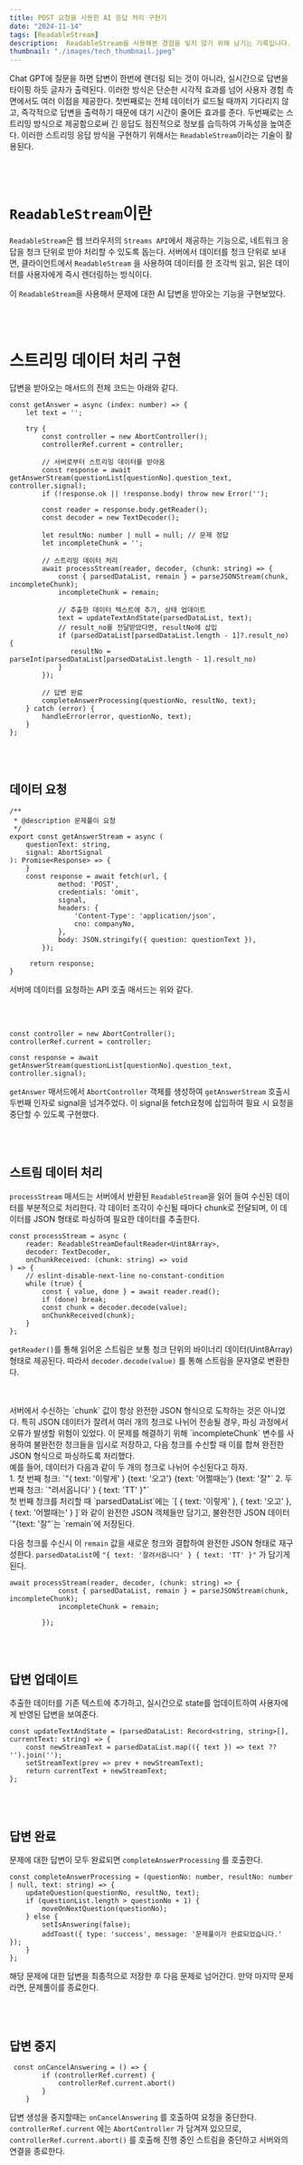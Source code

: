 ```yaml
---
title: POST 요청을 사용한 AI 응답 처리 구현기
date: "2024-11-14"
tags: [ReadableStream]
description:  ReadableStream을 사용해본 경험을 잊지 않기 위해 남기는 기록입니다. 근데 이제 POST 요청을 곁들인.
thumbnail: "./images/tech_thumbnail.jpeg"
---
```



Chat GPT에 질문을 하면 답변이 한번에 랜더링 되는 것이 아니라, 실시간으로 답변을 타이핑 하듯 글자가 출력된다. 이러한 방식은 단순한 시각적 효과를 넘어 사용자 경험 측면에서도 여러 이점을 제공한다.
첫번째로는 전체 데이터가 로드될 때까지 기다리지 않고, 즉각적으로 답변을 출력하기 때문에 대기 시간이 줄어든 효과를 준다. 두번째로는 스트리밍 방식으로 제공함으로써 긴 응답도 점진적으로 정보를 습득하여 가독성을 높여준다.
이러한 스트리밍 응답 방식을 구현하기 위해서는 `ReadableStream`이라는 기술이 활용된다.

<br/>
<br/>

# `ReadableStream`이란
`ReadableStream`은 웹 브라우저의 `Streams API`에서 제공하는 기능으로, 네트워크 응답을 청크 단위로 받아 처리할 수 있도록 돕는다. 
서버에서 데이터를 청크 단위로 보내면, 클라이언트에서 `ReadableStream` 을 사용하여 데이터를 한 조각씩 읽고, 읽은 데이터를 사용자에게 즉시 렌더링하는 방식이다.


이 `ReadableStream`을 사용해서 문제에 대한 AI 답변을 받아오는 기능을 구현보았다.

<br/>
<br/>

# 스트리밍 데이터 처리 구현

답변을 받아오는 매서드의 전체 코드는 아래와 같다.
```
const getAnswer = async (index: number) => {
    let text = '';

    try {
        const controller = new AbortController();
        controllerRef.current = controller;

        // 서버로부터 스트리밍 데이터를 받아옴
        const response = await getAnswerStream(questionList[questionNo].question_text, controller.signal);
        if (!response.ok || !response.body) throw new Error('');

        const reader = response.body.getReader();
        const decoder = new TextDecoder();
        
        let resultNo: number | null = null; // 문제 정답
        let incompleteChunk = '';

        // 스트리밍 데이터 처리
        await processStream(reader, decoder, (chunk: string) => {
            const { parsedDataList, remain } = parseJSONStream(chunk, incompleteChunk);
            incompleteChunk = remain;

            // 추출한 데이터 텍스트에 추가, 상태 업데이트
            text = updateTextAndState(parsedDataList, text);
            // result_no를 전달받았다면, resultNo에 삽입
            if (parsedDataList[parsedDataList.length - 1]?.result_no) {
               resultNo = parseInt(parsedDataList[parsedDataList.length - 1].result_no)
            }
        });

        // 답변 완료
        completeAnswerProcessing(questionNo, resultNo, text);
    } catch (error) {
        handleError(error, questionNo, text);
    }
};
```
<br/>
<br/>

## 데이터 요청

```
/**
 * @description 문제풀이 요청
 */
export const getAnswerStream = async (
    questionText: string,
    signal: AbortSignal
): Promise<Response> => {
    }
    const response = await fetch(url, {
            method: 'POST',
            credentials: 'omit',
            signal,
            headers: {
                'Content-Type': 'application/json',
                cno: companyNo,
            },
            body: JSON.stringify({ question: questionText }),
        });
        
     return response;
}
```
서버에 데이터를 요청하는 API 호출 매서드는 위와 같다.  


<br/>
<br/>

```
const controller = new AbortController();
controllerRef.current = controller;

const response = await getAnswerStream(questionList[questionNo].question_text, controller.signal);
```
`getAnswer` 매서드에서 `AbortController` 객체를 생성하여 `getAnswerStream` 호출시 두번째 인자로 signal을 넘겨주었다.
이 signal을 fetch요청에 삽입하여 필요 시 요청을 중단할 수 있도록 구현했다.


<br/>
<br/>

## 스트림 데이터 처리

`processStream` 매서드는 서버에서 반환된 `ReadableStream`을 읽어 들여 수신된 데이터를 부분적으로 처리한다. 각 데이터 조각이 수신될 때마다 chunk로 전달되며, 이 데이터를 JSON 형태로 파싱하여 필요한 데이터를 추출한다. 
```
const processStream = async (
    reader: ReadableStreamDefaultReader<Uint8Array>, 
    decoder: TextDecoder, 
    onChunkReceived: (chunk: string) => void
) => {
    // eslint-disable-next-line no-constant-condition
    while (true) {
        const { value, done } = await reader.read();
        if (done) break;
        const chunk = decoder.decode(value);
        onChunkReceived(chunk);
    }
};
```
`getReader()`를 통해 읽어온 스트림은 보통 청크 단위의 바이너리 데이터(Uint8Array) 형태로 제공된다. 따라서 `decoder.decode(value)` 를 통해 스트림을 문자열로 변환한다.


<br/>
<br/>
서버에서 수신하는 `chunk` 값이 항상 완전한 JSON 형식으로 도착하는 것은 아니었다. 특히 JSON 데이터가 잘려서 여러 개의 청크로 나뉘어 전송될 경우, 파싱 과정에서 오류가 발생할 위험이 있었다. 이 문제를 해결하기 위해 `incompleteChunk` 변수를 사용하여 불완전한 청크들을 임시로 저장하고, 다음 청크를 수신할 때 이를 합쳐 완전한 JSON 형식으로 파싱하도록 처리했다.
<br/>
예를 들어, 데이터가 다음과 같이 두 개의 청크로 나뉘어 수신된다고 하자.
<br/>
1. 첫 번째 청크: `"{ text: '이렇게' } {text: '오고'} {text: '어쩔때는'} {text: '잘"`
2. 두 번째 청크: `"려서옵니다' } { text: 'TT' }"`
<br/>
첫 번째 청크를 처리할 때 `parsedDataList`에는 `[ { text: '이렇게' }, { text: '오고' }, { text: '어쩔때는' } ]`와 같이 완전한 JSON 객체들만 담기고, 불완전한 JSON 데이터 `"{text: '잘"`는 `remain`에 저장된다.

다음 청크를 수신시 이 `remain` 값을 새로운 청크와 결합하여 완전한 JSON 형태로 재구성한다. `parsedDataList`에 `"{ text: '잘려서옵니다' } { text: 'TT' }"` 가 담기게된다.
<br/>

```
await processStream(reader, decoder, (chunk: string) => {
            const { parsedDataList, remain } = parseJSONStream(chunk, incompleteChunk);
            incompleteChunk = remain;

        });
```

<br/>
<br/>

## 답변 업데이트

추출한 데이터를 기존 텍스트에 추가하고,  실시간으로 state를 업데이트하여 사용자에게 반영된 답변을 보여준다.
```
const updateTextAndState = (parsedDataList: Record<string, string>[], currentText: string) => {
    const newStreamText = parsedDataList.map(({ text }) => text ?? '').join('');
    setStreamText(prev => prev + newStreamText);
    return currentText + newStreamText;
};
```

<br/>
<br/>


## 답변 완료

문제에 대한 답변이 모두 완료되면 `completeAnswerProcessing` 를 호출한다.

```
const completeAnswerProcessing = (questionNo: number, resultNo: number | null, text: string) => {
    updateQuestion(questionNo, resultNo, text);
    if (questionList.length > questionNo + 1) {
        moveOnNextQuestion(questionNo);
    } else {
        setIsAnswering(false);
        addToast({ type: 'success', message: '문제풀이가 완료되었습니다.' });
    }
};
```
해당 문제에 대한 답변을 최종적으로 저장한 후 다음 문제로 넘어간다. 만약 마지막 문제라면, 문제풀이를 종료한다.

<br/>
<br/>

## 답변 중지

```
 const onCancelAnswering = () => {
        if (controllerRef.current) {
            controllerRef.current.abort()
        }
    }
```
답변 생성을 중지할때는 `onCancelAnswering` 를 호출하여 요청을 중단한다.
`controllerRef.current` 에는 `AbortController`  가 담겨져 있으므로, `controllerRef.current.abort()` 를 호출해 진행 중인 스트림을 중단하고 서버와의 연결을 종료한다.